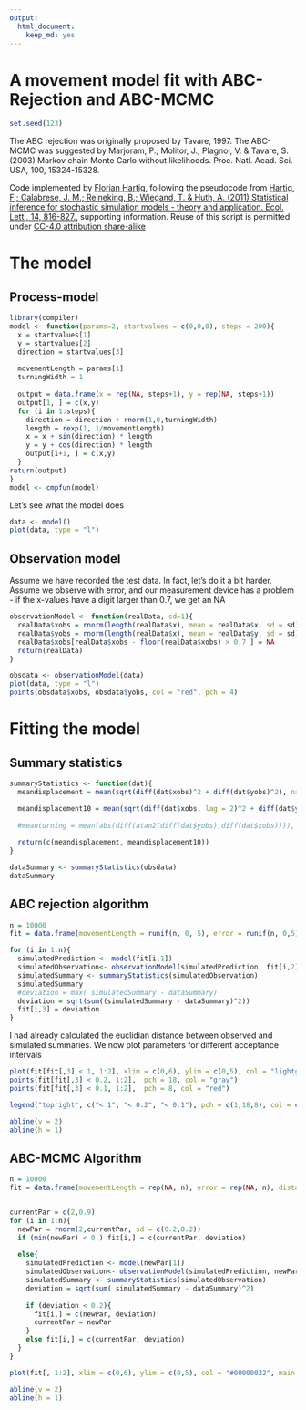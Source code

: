 ```yaml
---
output:
  html_document:
    keep_md: yes
---
```

A movement model fit with ABC-Rejection and ABC-MCMC
===

```r
set.seed(123)
```

The ABC rejection was originally proposed by Tavare, 1997. The ABC-MCMC was suggested by Marjoram, P.; Molitor, J.; Plagnol, V. & Tavare, S. (2003) Markov chain Monte Carlo without likelihoods. Proc. Natl. Acad. Sci. USA, 100, 15324-15328.

Code implemented by [Florian Hartig](http://florianhartig.wordpress.com/), following the pseudocode from [Hartig, F.; Calabrese, J. M.; Reineking, B.; Wiegand, T. & Huth, A. (2011) Statistical inference for stochastic simulation models - theory and application. Ecol. Lett., 14, 816-827.](http://onlinelibrary.wiley.com/doi/10.1111/j.1461-0248.2011.01640.x/suppinfo), supporting information. Reuse of this script is permitted under [CC-4.0 attribution share-alike](http://creativecommons.org/licenses/by-sa/4.0/) 

# The model 

## Process-model

```r
library(compiler)
model <- function(params=2, startvalues = c(0,0,0), steps = 200){
  x = startvalues[1]
  y = startvalues[2]
  direction = startvalues[3]
  
  movementLength = params[1]
  turningWidth = 1
  
  output = data.frame(x = rep(NA, steps+1), y = rep(NA, steps+1))
  output[1, ] = c(x,y)
  for (i in 1:steps){
    direction = direction + rnorm(1,0,turningWidth)
    length = rexp(1, 1/movementLength)
    x = x + sin(direction) * length
    y = y + cos(direction) * length
    output[i+1, ] = c(x,y)
  }
return(output)
}
model <- cmpfun(model)
```

Let's see what the model does

```r
data <- model()
plot(data, type = "l")
```

## Observation model

Assume we have recorded the test data. In fact, let's do it a bit harder. Assume we observe with error, and our measurement device has a problem - if the x-values have a digit larger than 0.7, we get an NA

```r
observationModel <- function(realData, sd=1){
  realData$xobs = rnorm(length(realData$x), mean = realData$x, sd = sd)
  realData$yobs = rnorm(length(realData$x), mean = realData$y, sd = sd)
  realData$xobs[realData$xobs - floor(realData$xobs) > 0.7 ] = NA
  return(realData)
}

obsdata <- observationModel(data)
plot(data, type = "l")
points(obsdata$xobs, obsdata$yobs, col = "red", pch = 4)
```


# Fitting the model

## Summary statistics



```r
summaryStatistics <- function(dat){
  meandisplacement = mean(sqrt(diff(dat$xobs)^2 + diff(dat$yobs)^2), na.rm = T)

  meandisplacement10 = mean(sqrt(diff(dat$xobs, lag = 2)^2 + diff(dat$yobs, lag = 2)^2), na.rm = T)/3
  
  #meanturning = mean(abs(diff(atan2(diff(dat$yobs),diff(dat$xobs)))), na.rm = T) 
  
  return(c(meandisplacement, meandisplacement10))
} 

dataSummary <- summaryStatistics(obsdata)
dataSummary
```


## ABC rejection algorithm

```r
n = 10000
fit = data.frame(movementLength = runif(n, 0, 5), error = runif(n, 0,5), distance = rep(NA, n))

for (i in 1:n){
  simulatedPrediction <- model(fit[i,1])
  simulatedObservation<- observationModel(simulatedPrediction, fit[i,2])
  simulatedSummary <- summaryStatistics(simulatedObservation)
  simulatedSummary
  #deviation = max( simulatedSummary - dataSummary)
  deviation = sqrt(sum((simulatedSummary - dataSummary)^2))
  fit[i,3] = deviation
}
```

I had already calculated the euclidian distance between observed and simulated summaries. We now plot parameters for different acceptance intervals


```r
plot(fit[fit[,3] < 1, 1:2], xlim = c(0,6), ylim = c(0,5), col = "lightgrey", main = "Accepted parameters for \n different values of epsilon")
points(fit[fit[,3] < 0.2, 1:2],  pch = 18, col = "gray")
points(fit[fit[,3] < 0.1, 1:2],  pch = 8, col = "red")

legend("topright", c("< 1", "< 0.2", "< 0.1"), pch = c(1,18,8), col = c("lightgrey", "gray", "red"))

abline(v = 2)
abline(h = 1) 

```


## ABC-MCMC Algorithm

```r
n = 10000
fit = data.frame(movementLength = rep(NA, n), error = rep(NA, n), distance = rep(NA, n))


currentPar = c(2,0.9)
for (i in 1:n){
  newPar = rnorm(2,currentPar, sd = c(0.2,0.2))
  if (min(newPar) < 0 ) fit[i,] = c(currentPar, deviation)
  
  else{
    simulatedPrediction <- model(newPar[1])
    simulatedObservation<- observationModel(simulatedPrediction, newPar[2])
    simulatedSummary <- summaryStatistics(simulatedObservation)
    deviation = sqrt(sum( simulatedSummary - dataSummary)^2)
    
    if (deviation < 0.2){
      fit[i,] = c(newPar, deviation)
      currentPar = newPar
    } 
    else fit[i,] = c(currentPar, deviation)
  }
}
```


```r
plot(fit[, 1:2], xlim = c(0,6), ylim = c(0,5), col = "#00000022", main = "Accepted parameters for \n different values of epsilon")

abline(v = 2)
abline(h = 1) 

```

